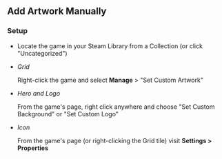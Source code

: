 ## Add Artwork Manually
### Setup
   - Locate the game in your Steam Library from a Collection (or click "Uncategorized")
   - *Grid* 
        
        Right-click the game and select **Manage** > "Set Custom Artwork"
   - *Hero and Logo*
        
        From the game's page, right click anywhere and choose "Set Custom Background" or "Set Custom Logo"
   - *Icon*
        
        From the game's page (or right-clicking the Grid tile) visit **Settings > Properties**